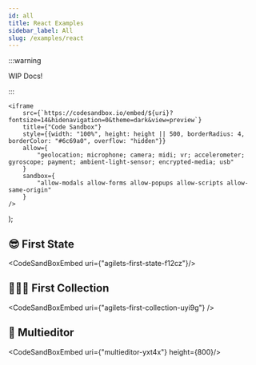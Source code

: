 ```yaml
---
id: all
title: React Examples
sidebar_label: All
slug: /examples/react
---
```


:::warning

WIP Docs!

:::

    <iframe
        src={`https://codesandbox.io/embed/${uri}?fontsize=14&hidenavigation=0&theme=dark&view=preview`}
        title={"Code Sandbox"}
        style={{width: "100%", height: height || 500, borderRadius: 4, borderColor: "#6c69a0", overflow: "hidden"}}
        allow={
            "geolocation; microphone; camera; midi; vr; accelerometer; gyroscope; payment; ambient-light-sensor; encrypted-media; usb"
        }
        sandbox={
            "allow-modals allow-forms allow-popups allow-scripts allow-same-origin"
        }
    />
);

## 😎 First State

<CodeSandBoxEmbed uri={"agilets-first-state-f12cz"}/>

## 👨‍👩‍👦‍ First Collection

<CodeSandBoxEmbed uri={"agilets-first-collection-uyi9g"} />


## 📝 Multieditor

<CodeSandBoxEmbed uri={"multieditor-yxt4x"} height={800}/>